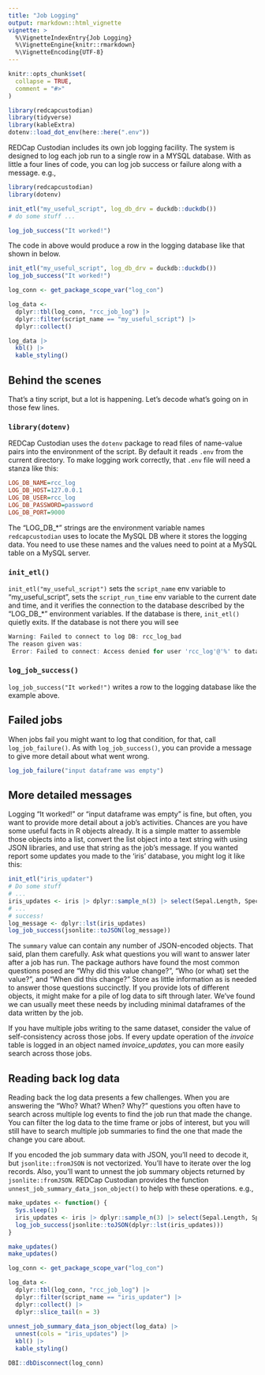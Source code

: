 ```yaml
---
title: "Job Logging"
output: rmarkdown::html_vignette
vignette: >
  %\VignetteIndexEntry{Job Logging}
  %\VignetteEngine{knitr::rmarkdown}
  %\VignetteEncoding{UTF-8}
---
```


```r
knitr::opts_chunk$set(
  collapse = TRUE,
  comment = "#>"
)
```

```r
library(redcapcustodian)
library(tidyverse)
library(kableExtra)
dotenv::load_dot_env(here::here(".env"))
```

REDCap Custodian includes its own job logging facility. The system is designed to log each job run to a single row in a MYSQL database. With as little a four lines of code, you can log job success or failure along with a message. e.g.,

```r
library(redcapcustodian)
library(dotenv)

init_etl("my_useful_script", log_db_drv = duckdb::duckdb())
# do some stuff ...

log_job_success("It worked!")
```

The code in above would produce a row in the logging database like that shown in below.

```r
init_etl("my_useful_script", log_db_drv = duckdb::duckdb())
log_job_success("It worked!")
```

```r
log_conn <- get_package_scope_var("log_con")

log_data <-
  dplyr::tbl(log_conn, "rcc_job_log") |>
  dplyr::filter(script_name == "my_useful_script") |>
  dplyr::collect()
```

```r
log_data |>
  kbl() |>
  kable_styling()
```

## Behind the scenes

That's a tiny script, but a lot is happening. Let's decode what's going on in those few lines. 

### `library(dotenv)`

REDCap Custodian uses the `dotenv` package to read files of name-value pairs into the environment of the script. By default it reads `.env` from the current directory. To make logging work correctly, that `.env` file will need a stanza like this:

``` ini
LOG_DB_NAME=rcc_log
LOG_DB_HOST=127.0.0.1
LOG_DB_USER=rcc_log
LOG_DB_PASSWORD=password
LOG_DB_PORT=9000
```

The "LOG_DB\_\*" strings are the environment variable names `redcapcustodian` uses to locate the MySQL DB where it stores the logging data. You need to use these names and the values need to point at a MySQL table on a MySQL server.

### `init_etl()`

`init_etl("my_useful_script")` sets the `script_name` env variable to "my_useful_script", sets the `script_run_time` env variable to the current date and time, and it verifies the connection to the database described by the "LOG_DB\_\*" environment variables. If the database is there, `init_etl()` quietly exits. If the database is not there you will see

``` r
Warning: Failed to connect to log DB: rcc_log_bad
The reason given was:
 Error: Failed to connect: Access denied for user 'rcc_log'@'%' to database 'rcc_log_bad'
```

### `log_job_success()`

`log_job_success("It worked!")` writes a row to the logging database like the example above.

## Failed jobs

When jobs fail you might want to log that condition, for that, call `log_job_failure()`. As with `log_job_success()`, you can provide a message to give more detail about what went wrong.

```r
log_job_failure("input dataframe was empty")
```

## More detailed messages

Logging "It worked!" or "input dataframe was empty" is fine, but often, you want to provide more detail about a job's activities. Chances are you have some useful facts in R objects already. It is a simple matter to assemble those objects into a list, convert the list object into a text string with using JSON libraries, and use that string as the job's message. If you wanted report some updates you made to the 'iris' database, you might log it like this:

```r
init_etl("iris_updater")
# Do some stuff
# ...
iris_updates <- iris |> dplyr::sample_n(3) |> select(Sepal.Length, Species)
# ...
# success!
log_message <- dplyr::lst(iris_updates)
log_job_success(jsonlite::toJSON(log_message))
```

The `summary` value can contain any number of JSON-encoded objects. That said, plan them carefully. Ask what questions you will want to answer later after a job has run. The package authors have found the most common questions posed are "Why did this value change?", "Who (or what) set the value?", and "When did this change?" Store as little information as is needed to answer those questions succinctly. If you provide lots of different objects, it might make for a pile of log data to sift through later. We've found we can usually meet these needs by including minimal dataframes of the data written by the job. 

If you have multiple jobs writing to the same dataset, consider the value of self-consistency across those jobs. If every update operation of the _invoice_ table is logged in an object named _invoice_updates_, you can more easily search across those jobs.

## Reading back log data

Reading back the log data presents a few challenges. When you are answering the "Who? What? When? Why?" questions you often have to search across multiple log events to find the job run that made the change. You can filter the log data to the time frame or jobs of interest, but you will still have to search multiple job summaries to find the one that made the change you care about. 

If you encoded the job summary data with JSON, you'll need to decode it, but `jsonlite::fromJSON` is not vectorized. You'll have to iterate over the log records. Also, you'll want to unnest the job summary objects returned by `jsonlite::fromJSON`. REDCap Custodian provides the function `unnest_job_summary_data_json_object()` to help with these operations. e.g.,

```r
make_updates <- function() {
  Sys.sleep(1)
  iris_updates <- iris |> dplyr::sample_n(3) |> select(Sepal.Length, Species)
  log_job_success(jsonlite::toJSON(dplyr::lst(iris_updates)))  
}

make_updates()
make_updates()
```

```r
log_conn <- get_package_scope_var("log_con")

log_data <-
  dplyr::tbl(log_conn, "rcc_job_log") |>
  dplyr::filter(script_name == "iris_updater") |>
  dplyr::collect() |>
  dplyr::slice_tail(n = 3)
  
unnest_job_summary_data_json_object(log_data) |>
  unnest(cols = "iris_updates") |>
  kbl() |>
  kable_styling()
```

```r
DBI::dbDisconnect(log_conn)
```

